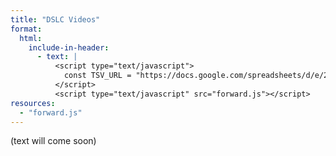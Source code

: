 ```yaml
---
title: "DSLC Videos"
format:
  html:
    include-in-header:
      - text: |
          <script type="text/javascript">
            const TSV_URL = "https://docs.google.com/spreadsheets/d/e/2PACX-1vSz2OM6l9NYafJp4SISUs8W8Kql2MUumFKxpg_GLtoaybuqBxI1l9MegNceSAgPRmCOqEoNhGxp504g/pub?gid=1409549687&single=true&output=tsv";
          </script>
          <script type="text/javascript" src="forward.js"></script>
resources:
  - "forward.js"
---
```


(text will come soon)

